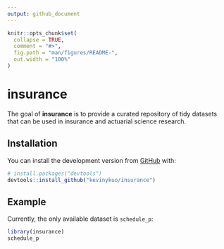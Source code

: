 ```yaml
---
output: github_document
---
```


<!-- README.md is generated from README.Rmd. Please edit that file -->

```r
knitr::opts_chunk$set(
  collapse = TRUE,
  comment = "#>",
  fig.path = "man/figures/README-",
  out.width = "100%"
)
```
# insurance

The goal of **insurance** is to provide a curated repository of tidy datasets that can be used in insurance and actuarial science research.

## Installation

You can install the development version from [GitHub](https://github.com/) with:

``` r
# install.packages("devtools")
devtools::install_github("kevinykuo/insurance")
```
## Example

Currently, the only available dataset is `schedule_p`:

```r
library(insurance)
schedule_p
```
